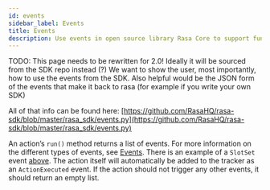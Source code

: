 ```yaml
---
id: events
sidebar_label: Events
title: Events
description: Use events in open source library Rasa Core to support functionalities like resetting slots, scheduling reminder or pausing a conversation.
---
```


TODO: This page needs to be rewritten for 2.0!
Ideally it will be sourced from the SDK repo instead (?)
We want to show the user, most importantly, how to use the
events from the SDK. Also helpful would be the JSON form of
the events that make it back to rasa (for example if you
write your own SDK)

All of that info can be found here: [https://github.com/RasaHQ/rasa-sdk/blob/master/rasa_sdk/events.py](https://github.com/RasaHQ/rasa-sdk/blob/master/rasa_sdk/events.py)

An action’s `run()` method returns a list of events. For more information on
the different types of events, see [Events](./events). There is an example of a `SlotSet` event
[above](./rasa-sdk#custom-action-example). The action itself will automatically be added to the
tracker as an `ActionExecuted` event. If the action should not trigger any
other events, it should return an empty list.